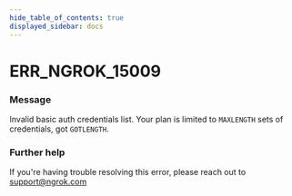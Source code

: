 ```yaml
---
hide_table_of_contents: true
displayed_sidebar: docs
---
```



# ERR_NGROK_15009

### Message

Invalid basic auth credentials list. Your plan is limited to `MAXLENGTH` sets of credentials, got `GOTLENGTH`.

<ErrorDetails error="err_ngrok_15009" />

### Further help

If you're having trouble resolving this error, please reach out to [support@ngrok.com](mailto:support@ngrok.com?subject=Help%20with%20ERR_NGROK_15009)

